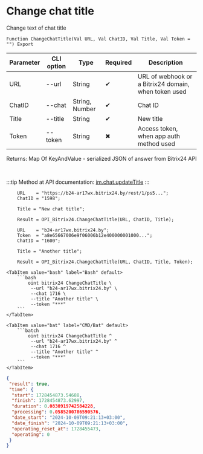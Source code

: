﻿---
sidebar_position: 7
---


# Change chat title
 Change text of chat title



`Function ChangeChatTitle(Val URL, Val ChatID, Val Title, Val Token = "") Export`

  | Parameter | CLI option | Type | Required | Description |
  |-|-|-|-|-|
  | URL | --url | String | &#x2714; | URL of webhook or a Bitrix24 domain, when token used |
  | ChatID | --chat | String, Number | &#x2714; | Chat ID |
  | Title | --title | String | &#x2714; | New title |
  | Token | --token | String | &#x2716; | Access token, when app auth method used |

  
  Returns:  Map Of KeyAndValue - serialized JSON of answer from Bitrix24 API

<br/>

:::tip
Method at API documentation: [im.chat.updateTitle](https://dev.1c-bitrix.ru/learning/course/?COURSE_ID=93&LESSON_ID=12105)
:::
<br/>



```bsl title="1C:Enterprise/OneScript code example"
    URL    = "https://b24-ar17wx.bitrix24.by/rest/1/ps5...";
    ChatID = "1598";

    Title = "New chat title";

    Result = OPI_Bitrix24.ChangeChatTitle(URL, ChatID, Title);

    URL    = "b24-ar17wx.bitrix24.by";
    Token  = "a8e65667006e9f06006b12e400000001000...";
    ChatID = "1600";

    Title = "Another title";

    Result = OPI_Bitrix24.ChangeChatTitle(URL, ChatID, Title, Token);
```
 

 <Tabs>
  
    <TabItem value="bash" label="Bash" default>
        ```bash
            oint bitrix24 ChangeChatTitle \
             --url "b24-ar17wx.bitrix24.by" \
             --chat 1716 \
             --title "Another title" \
             --token "***"
        ```
    </TabItem>
  
    <TabItem value="bat" label="CMD/Bat" default>
        ```batch
            oint bitrix24 ChangeChatTitle ^
             --url "b24-ar17wx.bitrix24.by" ^
             --chat 1716 ^
             --title "Another title" ^
             --token "***"
        ```
    </TabItem>
</Tabs>


```json title="Result"
{
 "result": true,
 "time": {
  "start": 1728454873.54688,
  "finish": 1728454873.62997,
  "duration": 0.0830919742584228,
  "processing": 0.0585200786590576,
  "date_start": "2024-10-09T09:21:13+03:00",
  "date_finish": "2024-10-09T09:21:13+03:00",
  "operating_reset_at": 1728455473,
  "operating": 0
 }
}
```
